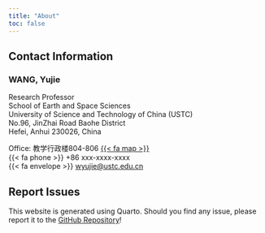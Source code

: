 ```yaml
---
title: "About"
toc: false
---
```


## Contact Information

### WANG, Yujie
Research Professor \
School of Earth and Space Sciences \
University of Science and Technology of China (USTC) \
No.96, JinZhai Road Baohe District \
Hefei, Anhui 230026, China \

Office: 教学行政楼804-806 [{{< fa map >}}](https://ustc.edu.cn/info/1009/1036.htm) \
{{< fa phone >}} +86 xxx-xxxx-xxxx \
{{< fa envelope >}} [wyujie@ustc.edu.cn](mailto:wyujie@ustc.edu.cn)

## Report Issues

This website is generated using Quarto. Should you find any issue, please report it to the [GitHub Repository](https://github.com/silicormosia/silicormosia.github.io)!

